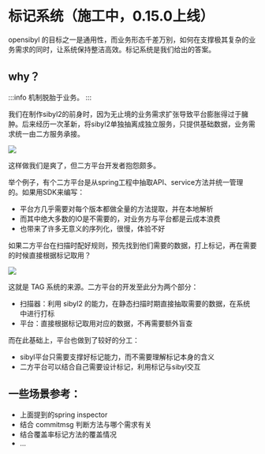 # 标记系统（施工中，0.15.0上线）

opensibyl 的目标之一是通用性，而业务形态千差万别，如何在支撑极其复杂的业务需求的同时，让系统保持整洁高效。标记系统是我们给出的答案。

## why？

:::info
机制脱胎于业务。
:::

我们在制作sibyl2的前身时，因为无止境的业务需求扩张导致平台膨胀得过于臃肿。后来经历一次革新，将sibyl2单独抽离成独立服务，只提供基础数据，业务需求统一由二方服务承接。

![](https://user-images.githubusercontent.com/13421694/220233468-6155f8b4-6c86-43c6-a179-12340f50230f.png)

这样做我们是爽了，但二方平台开发者抱怨颇多。

举个例子，有个二方平台是从spring工程中抽取API、service方法并统一管理的。如果用SDK来编写：

- 平台方几乎需要对每个版本都做全量的方法提取，并在本地解析
- 而其中绝大多数的IO是不需要的，对业务方与平台都是云成本浪费
- 也带来了许多无意义的序列化，很慢，体验不好

如果二方平台在扫描时配好规则，预先找到他们需要的数据，打上标记，再在需要的时候直接根据标记取用？

![](https://user-images.githubusercontent.com/13421694/220233732-0e5d56ff-c191-4a66-8ca5-6b0e555843d4.png)

这就是 TAG 系统的来源。二方平台的开发至此分为两个部分：

- 扫描器：利用 sibyl2 的能力，在静态扫描时期直接抽取需要的数据，在系统中进行打标
- 平台：直接根据标记取用对应的数据，不再需要额外盲查

而在此基础上，平台也做到了较好的分工：

- sibyl平台只需要支撑好标记能力，而不需要理解标记本身的含义
- 二方平台可以结合自己需要设计标记，利用标记与sibyl交互

## 一些场景参考：

- 上面提到的spring inspector
- 结合 commitmsg 判断方法与哪个需求有关
- 结合覆盖率标记方法的覆盖情况
- ...
